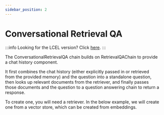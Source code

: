 ```yaml
---
sidebar_position: 2
---
```


# Conversational Retrieval QA

:::info
Looking for the LCEL version? Click [here](/docs/modules/chains/popular/chat_vector_db).
:::

The ConversationalRetrievalQA chain builds on RetrievalQAChain to provide a chat history component.

It first combines the chat history (either explicitly passed in or retrieved from the provided memory) and the question into a standalone question, then looks up relevant documents from the retriever, and finally passes those documents and the question to a question answering chain to return a response.

To create one, you will need a retriever. In the below example, we will create one from a vector store, which can be created from embeddings.


<Example/>
